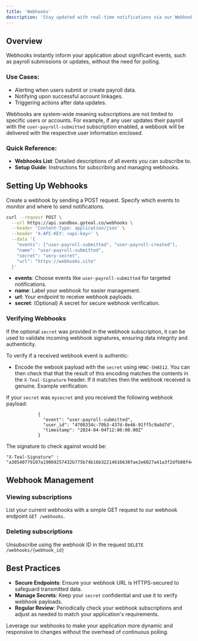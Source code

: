 ```yaml
---
title: 'Webhooks'
description: 'Stay updated with real-time notifications via our Webhooks service.'
--- 
```


## Overview
Webhooks instantly inform your application about significant events, such as payroll submissions or updates, without the need for polling.

### Use Cases:
- Alerting when users submit or create payroll data.
- Notifying upon successful account linkages.
- Triggering actions after data updates.

Webhooks are system-wide meaning subscriptions are not limited to specific users or accounts. For example, if any user updates their payroll with the `user-payroll-submitted` subscription enabled, a webbook will be delivered with the respective user information enclosed.

### Quick Reference:
- **Webhooks List**: Detailed descriptions of all events you can subscribe to.
- **Setup Guide**: Instructions for subscribing and managing webhooks.

## Setting Up Webhooks

Create a webhook by sending a POST request. Specify which events to monitor and where to send notifications.

```bash
curl --request POST \
  --url https://api.sandbox.goteal.co/webhooks \
  --header 'Content-Type: application/json' \
  --header 'X-API-KEY: <api-key>' \
  --data '{
    "events": ["user-payroll-submitted", "user-payroll-created"],
    "name": "user-payroll-submitted",
    "secret": "very-secret",
    "url": "https://webhooks.site"
  }'
```
- **events**: Choose events like `user-payroll-submitted` for targeted notifications.
- **name**: Label your webhook for easier management.
- **url**: Your endpoint to receive webhook payloads.
- **secret**: (Optional) A secret for secure webhook verification.

### Verifying Webhooks
If the optional `secret` was provided in the webhook subscription, it can be used to validate incoming webhook signatures, ensuring data integrity and authenticity.

To verify if a received webhook event is authentic:
- Encode the webook payload with the `secret` using `HMAC-SHA512`. You can then check that that the result of this encoding matches the contents in the
`X-Teal-Signature` header. If it matches then the webhook received is genuine. Example verification:

If your `secret` was `mysecret` and you received the following webhook payload:

```
            {
              "event": "user-payroll-submitted",
              "user_id": "4708334c-70b3-437d-8e46-91ff5c9a8d7d",
              "timestamp": "2024-04-04T12:00:00.00Z"
            }
```

The signature to check against would be:

```
"X-Teal-Signature" : "a30540779107a19069257432b775b74b16b32214616638fae2e6027a41a3f2dfb08f44daf3862c335d08fb83501fc769f73d49a1cb137f96f31c6a7db412c197"
```



## Webhook Management

### Viewing subscriptions
List your current webhooks with a simple GET request to our webhook endpoint `GET /webhooks`.

### Deleting subscriptions
Unsubscribe using the webhook ID in the request `DELETE /webhooks/{webhook_id}`

## Best Practices

- **Secure Endpoints**: Ensure your webhook URL is HTTPS-secured to safeguard transmitted data.
- **Manage Secrets**: Keep your `secret` confidential and use it to verify webhook payloads.
- **Regular Review**: Periodically check your webhook subscriptions and adjust as needed to match your application's requirements.

Leverage our webhooks to make your application more dynamic and responsive to changes without the overhead of continuous polling.